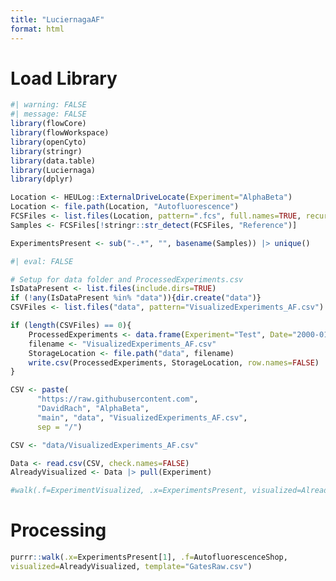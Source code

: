 ```yaml
---
title: "LuciernagaAF"
format: html
---
```


# Load Library

```r
#| warning: FALSE
#| message: FALSE
library(flowCore)
library(flowWorkspace)
library(openCyto)
library(stringr)
library(data.table)
library(Luciernaga)
library(dplyr)
```

```r
Location <- HEULog::ExternalDriveLocate(Experiment="AlphaBeta")
Location <- file.path(Location, "Autofluorescence")
FCSFiles <- list.files(Location, pattern=".fcs", full.names=TRUE, recursive=FALSE)
Samples <- FCSFiles[!stringr::str_detect(FCSFiles, "Reference")]
```

```r
ExperimentsPresent <- sub("-.*", "", basename(Samples)) |> unique()
```

```r
#| eval: FALSE

# Setup for data folder and ProcessedExperiments.csv
IsDataPresent <- list.files(include.dirs=TRUE)
if (!any(IsDataPresent %in% "data")){dir.create("data")}
CSVFiles <- list.files("data", pattern="VisualizedExperiments_AF.csv")

if (length(CSVFiles) == 0){
    ProcessedExperiments <- data.frame(Experiment="Test", Date="2000-01-01")
    filename <- "VisualizedExperiments_AF.csv"
    StorageLocation <- file.path("data", filename)
    write.csv(ProcessedExperiments, StorageLocation, row.names=FALSE)
}
```

```r
CSV <- paste(                                                
      "https://raw.githubusercontent.com",                  
      "DavidRach", "AlphaBeta",                   
      "main", "data", "VisualizedExperiments_AF.csv",                              
      sep = "/") 

CSV <- "data/VisualizedExperiments_AF.csv"

Data <- read.csv(CSV, check.names=FALSE)
AlreadyVisualized <- Data |> pull(Experiment)

#walk(.f=ExperimentVisualized, .x=ExperimentsPresent, visualized=AlreadyVisualized, files=Samples, conditions=c("Ctrl", "PPD", "SEB"), template="GatesUnmixed.csv", UnityY="Spark Blue 550-A", UnityX="Pacific Blue-A")
```

# Processing

```r
purrr::walk(.x=ExperimentsPresent[1], .f=AutofluorescenceShop, 
visualized=AlreadyVisualized, template="GatesRaw.csv")
```

